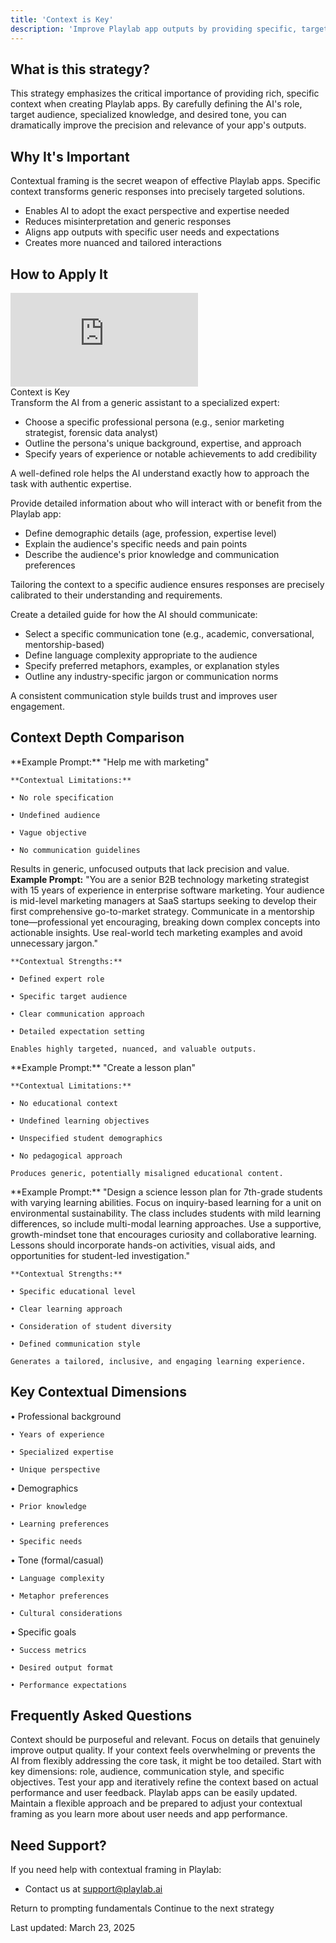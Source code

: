 ```yaml
---
title: 'Context is Key'
description: 'Improve Playlab app outputs by providing specific, targeted contextual information'
---
```


## <Icon icon="circle-question" size="24" className="inline-block align-text-bottom" /> What is this strategy?

This strategy emphasizes the critical importance of providing rich, specific context when creating Playlab apps. By carefully defining the AI's role, target audience, specialized knowledge, and desired tone, you can dramatically improve the precision and relevance of your app's outputs.

## <Icon icon="lightbulb" size="24" className="inline-block align-text-bottom" /> Why It's Important

Contextual framing is the secret weapon of effective Playlab apps. Specific context transforms generic responses into precisely targeted solutions.
  
  * Enables AI to adopt the exact perspective and expertise needed
  * Reduces misinterpretation and generic responses
  * Aligns app outputs with specific user needs and expectations
  * Creates more nuanced and tailored interactions


## <Icon icon="map" size="24" className="inline-block align-text-bottom" /> How to Apply It

  <iframe 
    src="https://www.loom.com/embed/64f0615958484e439fa7a75038129c4f?sid=4958ac89-b4ea-4c78-b2fc-30d1b21dd582"
    frameborder="0" 
    webkitallowfullscreen 
    mozallowfullscreen 
    allowfullscreen 
    style={{ width: "100%", height: "400px" }}
  ></iframe>
  <figcaption>Context is Key</figcaption>

<Accordion title="Step 1: Define a Precise Role">
  Transform the AI from a generic assistant to a specialized expert:
  
  - Choose a specific professional persona (e.g., senior marketing strategist, forensic data analyst)
  - Outline the persona's unique background, expertise, and approach
  - Specify years of experience or notable achievements to add credibility
  
  A well-defined role helps the AI understand exactly how to approach the task with authentic expertise.
</Accordion>

<Accordion title="Step 2: Specify the Target Audience">
  Provide detailed information about who will interact with or benefit from the Playlab app:
  
  - Define demographic details (age, profession, expertise level)
  - Explain the audience's specific needs and pain points
  - Describe the audience's prior knowledge and communication preferences
  
  Tailoring the context to a specific audience ensures responses are precisely calibrated to their understanding and requirements.
</Accordion>

<Accordion title="Step 3: Establish Tone and Communication Style">
  Create a detailed guide for how the AI should communicate:
  
  - Select a specific communication tone (e.g., academic, conversational, mentorship-based)
  - Define language complexity appropriate to the audience
  - Specify preferred metaphors, examples, or explanation styles
  - Outline any industry-specific jargon or communication norms
  
  A consistent communication style builds trust and improves user engagement.
</Accordion>

## <Icon icon="pen-to-square" size="24" className="inline-block align-text-bottom" /> Context Depth Comparison

<CardGroup cols={2}>
  <Card title="Shallow Context" icon="xmark" color="#f44336">
    **Example Prompt:** 
    "Help me with marketing"
    
    **Contextual Limitations:**
   
    • No role specification
   
    • Undefined audience
   
    • Vague objective
   
    • No communication guidelines
    
Results in generic, unfocused outputs that lack precision and value.
  </Card>
  <Card title="Deep Context" icon="check" color="#4CAF50">
    **Example Prompt:** 
    "You are a senior B2B technology marketing strategist with 15 years of experience in enterprise software marketing. Your audience is mid-level marketing managers at SaaS startups seeking to develop their first comprehensive go-to-market strategy. Communicate in a mentorship tone—professional yet encouraging, breaking down complex concepts into actionable insights. Use real-world tech marketing examples and avoid unnecessary jargon."
    
    **Contextual Strengths:**
    
    • Defined expert role
    
    • Specific target audience
    
    • Clear communication approach
    
    • Detailed expectation setting
    
    Enables highly targeted, nuanced, and valuable outputs.
  </Card>
</CardGroup>

<CardGroup cols={2} className="mt-6">
  <Card title="Shallow Context" icon="xmark" color="#f44336">
    **Example Prompt:** 
    "Create a lesson plan"
    
    **Contextual Limitations:**

    • No educational context
    
    • Undefined learning objectives
    
    • Unspecified student demographics
    
    • No pedagogical approach
    
    Produces generic, potentially misaligned educational content.
  </Card>
  <Card title="Deep Context" icon="check" color="#4CAF50">
    **Example Prompt:** 
    "Design a science lesson plan for 7th-grade students with varying learning abilities. Focus on inquiry-based learning for a unit on environmental sustainability. The class includes students with mild learning differences, so include multi-modal learning approaches. Use a supportive, growth-mindset tone that encourages curiosity and collaborative learning. Lessons should incorporate hands-on activities, visual aids, and opportunities for student-led investigation."
    
    **Contextual Strengths:**
   
    • Specific educational level
   
    • Clear learning approach
   
    • Consideration of student diversity
   
    • Defined communication style
    
    Generates a tailored, inclusive, and engaging learning experience.
  </Card>
</CardGroup>

## <Icon icon="binoculars" size="24" className="inline-block align-text-bottom" /> Key Contextual Dimensions

<CardGroup cols={2}>
  <Card title="Role Specification" icon="user-tie" color="#2196F3">
    • Professional background

    • Years of experience

    • Specialized expertise
    
    • Unique perspective
  </Card>
  <Card title="Audience Understanding" icon="users" color="#4CAF50">
    • Demographics

    • Prior knowledge

    • Learning preferences

    • Specific needs
  </Card>
  <Card title="Communication Style" icon="comment-dots" color="#FF9800">
    • Tone (formal/casual)

    • Language complexity

    • Metaphor preferences

    • Cultural considerations
  </Card>
  <Card title="Outcome Alignment" icon="bullseye" color="#9C27B0">
    • Specific goals

    • Success metrics

    • Desired output format

    • Performance expectations
  </Card>
</CardGroup>

## <Icon icon="circle-question" size="24" className="inline-block align-text-bottom" /> Frequently Asked Questions

<Accordion title="Can I provide too much context?">
  Context should be purposeful and relevant. Focus on details that genuinely improve output quality. If your context feels overwhelming or prevents the AI from flexibly addressing the core task, it might be too detailed.
</Accordion>

<Accordion title="How detailed should my context be?">
  Start with key dimensions: role, audience, communication style, and specific objectives. Test your app and iteratively refine the context based on actual performance and user feedback.
</Accordion>

<Accordion title="What if my context changes?">
  Playlab apps can be easily updated. Maintain a flexible approach and be prepared to adjust your contextual framing as you learn more about user needs and app performance.
</Accordion>

## <Icon icon="bullhorn" size="24" className="inline-block align-text-bottom" /> Need Support?

If you need help with contextual framing in Playlab:

* Contact us at [support@playlab.ai](mailto:support@playlab.ai)

<CardGroup className="mt-12 mb-8">
  <Card title="Back to Prompting Basics" icon="arrow-left" href="/prompting/basics" iconType="duotone">
    Return to prompting fundamentals
  </Card>
  <Card title="Structure and Organization" icon="arrow-right" href="/prompting/basics/structure and organizaiton" iconType="duotone">
    Continue to the next strategy
  </Card>
</CardGroup>

Last updated: March 23, 2025